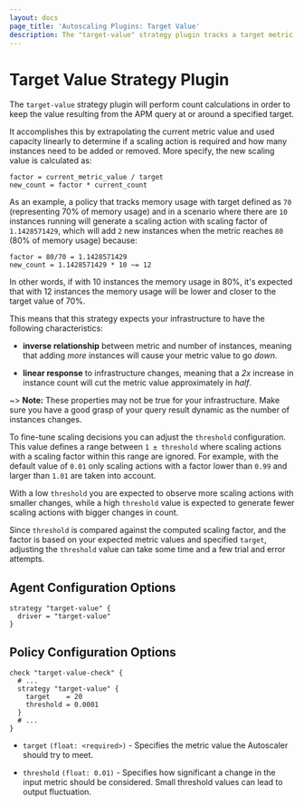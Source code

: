 ```yaml
---
layout: docs
page_title: 'Autoscaling Plugins: Target Value'
description: The "target-value" strategy plugin tracks a target metric value.
---
```


# Target Value Strategy Plugin

The `target-value` strategy plugin will perform count calculations in order to
keep the value resulting from the APM query at or around a specified target.

It accomplishes this by extrapolating the current metric value and used
capacity linearly to determine if a scaling action is required and how many
instances need to be added or removed. More specify, the new scaling value is
calculated as:

```
factor = current_metric_value / target
new_count = factor * current_count
```

As an example, a policy that tracks memory usage with target defined as `70`
(representing 70% of memory usage) and in a scenario where there are `10`
instances running will generate a scaling action with scaling factor of
`1.1428571429`, which will add `2` new instances when the metric reaches `80`
(80% of memory usage) because:

```
factor = 80/70 = 1.1428571429
new_count = 1.1428571429 * 10 ~= 12
```

In other words, if with 10 instances the memory usage in 80%, it's expected
that with 12 instances the memory usage will be lower and closer to the target
value of 70%.

This means that this strategy expects your infrastructure to have the following
characteristics:

- **inverse relationship** between metric and number of instances, meaning that
  adding _more_ instances will cause your metric value to go _down_.

- **linear response** to infrastructure changes, meaning that a _2x_ increase
  in instance count will cut the metric value approximately in _half_.

~> **Note:** These properties may not be true for your infrastructure. Make
  sure you have a good grasp of your query result dynamic as the number of
  instances changes.

To fine-tune scaling decisions you can adjust the `threshold` configuration.
This value defines a range between `1 ± threshold` where scaling actions with a
scaling factor within this range are ignored. For example, with the default
value of `0.01` only scaling actions with a factor lower than `0.99` and larger
than `1.01` are taken into account.

With a low `threshold` you are expected to observe more scaling actions with
smaller changes, while a high `threshold` value is expected to generate fewer
scaling actions with bigger changes in count.

Since `threshold` is compared against the computed scaling factor, and the
factor is based on your expected metric values and specified `target`,
adjusting the `threshold` value can take some time and a few trial and error
attempts.

## Agent Configuration Options

```hcl
strategy "target-value" {
  driver = "target-value"
}
```

## Policy Configuration Options

```hcl
check "target-value-check" {
  # ...
  strategy "target-value" {
    target    = 20
    threshold = 0.0001
  }
  # ...
}
```

- `target` `(float: <required>)` - Specifies the metric value the Autoscaler
  should try to meet.

- `threshold` `(float: 0.01)` - Specifies how significant a change in the input
  metric should be considered. Small threshold values can lead to output
  fluctuation.
